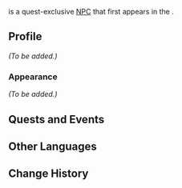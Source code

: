 {{Meta
|missing_NPC_profile  = yes
}}
{{Character Infobox
|type             = Quest NPC
|image            = NPC Gattineo.png
|realname         = <!-- Optional, if different from in-game name -->
|deceased         = <!-- Past (for deceased prior to events of the game) or free response -->
|region           = Fontaine
|location         = Fontaine
|affiliation      = Maison Gestion
|title            = Gestionnaire

|ancestry         = <!-- Clan/family -->
|father           = 
|mother           = 
|spouse           = 
|sibling          = 
|child            = 
|relative         = 

|voiceEN          =
|voiceCN          = 
|voiceJP          = 
|voiceKR          = 
|dialoguereward   = 
}}
{{Lang|'''Gattineo'''}} is a quest-exclusive [[NPC]] that first appears in the {{Quest|A Certain Notice}}.

==Profile==
''(To be added.)''

===Appearance===
''(To be added.)''

==Quests and Events==
{{Quests and Events}}

==Other Languages==
{{Other Languages|default_hidden=1
|en      = Gattineo
|zhs     = 加特尼奥
|zhs_rm  = Jiātèní'ào
|zht     = 加特尼奧
|zht_rm  = Jiātèní'ào
|ja      = ガッティーノ
|ja_rm   = Gattiino
|ko      = 가테리오
|es      = Gattineo
|fr      = Gattineo
|ru      = Гаттинео
|th      = Gattineo
|vi      = Gattineo
|de      = Gattineo
|id      = Gattineo
|pt      = Gattineo
|tr      = Gattineo
|it      = Gattineo
}}

==Change History==
{{Change History|4.0}}